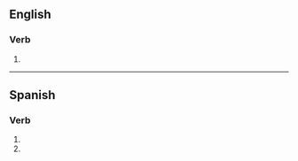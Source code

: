 {{also|expedités}}

==English==

===Verb===
{{head|en|verb form}}

# {{en-third-person singular of|expedite}}

----

==Spanish==

===Verb===
{{head|es|verb form}}

# {{es-verb form of|ending=ar|mood=subjunctive|tense=present|pers=2|formal=no|number=singular|expeditar}}
# {{es-verb form of|ending=ar|mood=imperative|sense=negative|pers=2|formal=no|number=singular|expeditar}}